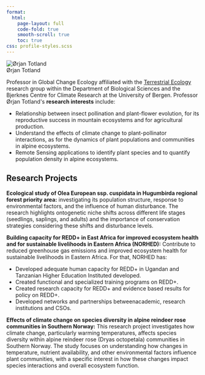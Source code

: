 ```yaml
---
format:
  html:
    page-layout: full
    code-fold: true
    smooth-scroll: true
    toc: true
css: profile-styles.scss
---
```


<!-- load Bootstrap Icons once (for the social icons) -->
<link rel="stylesheet" href="https://cdn.jsdelivr.net/npm/bootstrap-icons@1.11.3/font/bootstrap-icons.css">

```{=html}
<div class="profile-container">
  <!-- Profile Photo Section -->
  <div class="profile-photo-section">
    <img src="img/orjan.jpg" alt="Ørjan Totland" class="profile-image">
   
   <div class="profile-social">
      <a href="orjan.totland@uib.no" aria-label="Email"><i class="bi bi-envelope-fill"></i></a>
      <a href="https://scholar.google.com/citations?user=ics0ER8AAAAJ&hl=no" target="_blank" rel="noopener" aria-label="Google Scholar"><i class="bi bi-mortarboard-fill"></i></a>
      <a href="https://orcid.org/0000-0002-4449-4570" target="_blank" rel="noopener" aria-label="ORCID"><i class="bi bi-person-badge"></i></a>
      <a href="https://www4.uib.no/finn-ansatte/%C3%98rjan.Totland" target="_blank" rel="noopener" aria-label="Website"><i class="bi bi-globe2"></i></a>
    </div>
  </div>

  <!-- Main Content Section -->
  <div class="profile-content">
    <!-- Profile Header -->
    <div class="profile-header">
      <div class="profile-name">Ørjan Totland</div>
    </div>
    
    <!-- Profile Description -->
    <div class="profile-description">
      <p>Professor in Global Change Ecology affiliated with the <a href="https://w4.uib.no/en/research/research-groups/terrestrial-ecology">Terrestrial Ecology</a> research group within the Department of Biological Sciences and the Bjerknes Centre for Climate Research at the University of Bergen. Professor Ørjan Totland's <strong>research interests</strong> include:</p>
      
      <ul class="mb-0">
        <li>Relationship between insect pollination and plant-flower evolution, for its reproductive success in mountain ecosystems and for agricultural production.</li>
        <li>Understand the effects of climate change to plant-pollinator interactions, as for the dynamics of plant populations and communities in alpine ecosystems.</li>
        <li>Remote Sensing applications to identify plant species and to quantify population density in alpine ecosystems.</li>
      </ul>
    </div>

    <!-- Research Projects Section -->
    <div class="page-header">
      <h2>Research Projects</h2>
    </div>
      
    <div class="members-background-box">
      <p><strong>Ecological study of Olea European ssp. cuspidata in Hugumbirda regional forest priority area:</strong> investigating its population structure, response to environmental factors, and the influence of human disturbance. The research highlights ontogenetic niche shifts across different life stages (seedlings, saplings, and adults) and the importance of conservation strategies considering these shifts and disturbance levels.</p>
    </div>

     <div class="members-background-box">
      <p><strong>Building capacity for REDD+ in East Africa for improved ecosystem health and for sustainable livelihoods in Eastern Africa (NORHED):</strong> Contribute to reduced greenhouse gas emissions and improved ecosystem health for sustainable livelihoods in Eastern Africa. For that, NORHED has:</p>
      <ul class="mb-0">
        <li>Developed adequate human capacity for REDD+ in Ugandan and Tanzanian Higher Education Instituted developed.</li>
        <li>Created functional and specialized training programs on REDD+.</li>
        <li>Created research capacity for REDD+ and evidence based results for policy on REDD+.</li>
        <li>Developed networks and partnerships betweenacademic, research institutions and CSOs.</li>
      </ul>
    </div>

    <div class="members-background-box">
      <p><strong>Effects of climate change on species diversity in alpine reindeer rose communities in Southern Norway:</strong> This research project investigates how climate change, particularly warming temperatures, affects species diversity within alpine reindeer rose (Dryas octopetala) communities in Southern Norway. The study focuses on understanding how changes in temperature, nutrient availability, and other environmental factors influence plant communities, with a specific interest in how these changes impact species interactions and overall ecosystem function.</p>
    </div>
  </div>
</div>
```

